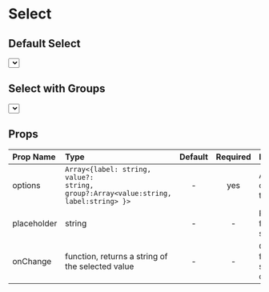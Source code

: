 
<Meta title='MDX|Select' component={Select} />

# Select

## Default Select

<Story name='Select'>
  <div className='component-box'>
    <Select
      options={[
        { value: '1', label: 'One' },
        { value: '2', label: 'Two' },
        { value: '3', label: 'Three' }
      ]}
    />
  </div>
</Story>

## Select with Groups

<Story name='Select with groups'>
  <div className='component-box'>
    <Select
      placeholder='Select an option'
      options={[
        {
          label: 'Group 1',
          group: [
            { label: 'Item 1', value: '1' },
            { label: 'Item 2', value: '2' }
          ]
        },
        {
          label: 'Group 2',
          group: [
            { label: 'Item 3', value: '3' },
            { label: 'Item 4', value: '4' }
          ]
        },
        {
          label: 'Group 3',
          group: [
            { label: 'Item 5', value: '5' },
            { label: 'Item 6', value: '6' }
          ]
        }
      ]}
    />
  </div>
</Story>

<div className="props-table">

## Props

| Prop Name   | Type                                                                                           | Default | Required | Description                             |
| :---------- | :--------------------------------------------------------------------------------------------- | :-----: | :------: | :-------------------------------------- |
| options     | <code>Array<{label: string, value?: string, group?:Array<value:string, label:string> }></code> |    -    |   yes    | Array of options for the select         |
| placeholder | string                                                                                         |    -    |    -     | Placeholder for the select              |
| onChange    | function, returns a string of the selected value                                               |    -    |    -     | Callback for when an select has changed |

</div>

